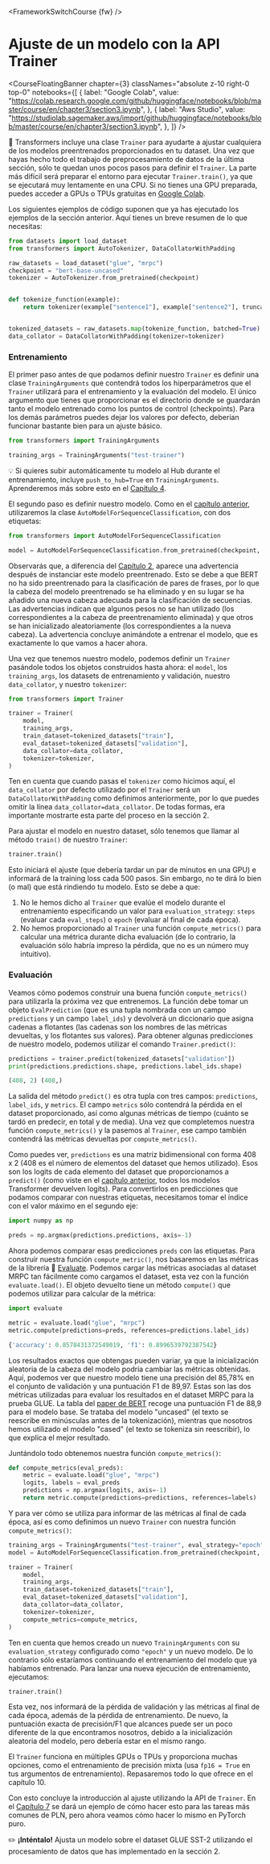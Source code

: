 <FrameworkSwitchCourse {fw} />

# Ajuste de un modelo con la API Trainer

<CourseFloatingBanner
  chapter={3}
  classNames="absolute z-10 right-0 top-0"
  notebooks={[
    {
      label: "Google Colab",
      value:
        "https://colab.research.google.com/github/huggingface/notebooks/blob/master/course/en/chapter3/section3.ipynb",
    },
    {
      label: "Aws Studio",
      value:
        "https://studiolab.sagemaker.aws/import/github/huggingface/notebooks/blob/master/course/en/chapter3/section3.ipynb",
    },
  ]}
/>

<Youtube id="nvBXf7s7vTI" />

🤗 Transformers incluye una clase `Trainer` para ayudarte a ajustar cualquiera de los modelos preentrenados proporcionados en tu dataset. Una vez que hayas hecho todo el trabajo de preprocesamiento de datos de la última sección, sólo te quedan unos pocos pasos para definir el `Trainer`. La parte más difícil será preparar el entorno para ejecutar `Trainer.train()`, ya que se ejecutará muy lentamente en una CPU. Si no tienes una GPU preparada, puedes acceder a GPUs o TPUs gratuitas en [Google Colab](https://colab.research.google.com/).

Los siguientes ejemplos de código suponen que ya has ejecutado los ejemplos de la sección anterior. Aquí tienes un breve resumen de lo que necesitas:

```py
from datasets import load_dataset
from transformers import AutoTokenizer, DataCollatorWithPadding

raw_datasets = load_dataset("glue", "mrpc")
checkpoint = "bert-base-uncased"
tokenizer = AutoTokenizer.from_pretrained(checkpoint)


def tokenize_function(example):
    return tokenizer(example["sentence1"], example["sentence2"], truncation=True)


tokenized_datasets = raw_datasets.map(tokenize_function, batched=True)
data_collator = DataCollatorWithPadding(tokenizer=tokenizer)
```

### Entrenamiento

El primer paso antes de que podamos definir nuestro `Trainer` es definir una clase `TrainingArguments` que contendrá todos los hiperparámetros que el `Trainer` utilizará para el entrenamiento y la evaluación del modelo. El único argumento que tienes que proporcionar es el directorio donde se guardarán tanto el modelo entrenado como los puntos de control (checkpoints). Para los demás parámetros puedes dejar los valores por defecto, deberían funcionar bastante bien para un ajuste básico.

```py
from transformers import TrainingArguments

training_args = TrainingArguments("test-trainer")
```

<Tip>

💡 Si quieres subir automáticamente tu modelo al Hub durante el entrenamiento, incluye `push_to_hub=True` en `TrainingArguments`. Aprenderemos más sobre esto en el [Capítulo 4](/course/chapter4/3).

</Tip>

El segundo paso es definir nuestro modelo. Como en el [capítulo anterior](/course/chapter2), utilizaremos la clase `AutoModelForSequenceClassification`, con dos etiquetas:

```py
from transformers import AutoModelForSequenceClassification

model = AutoModelForSequenceClassification.from_pretrained(checkpoint, num_labels=2)
```

Observarás que, a diferencia del [Capítulo 2](/course/chapter2), aparece una advertencia después de instanciar este modelo preentrenado. Esto se debe a que BERT no ha sido preentrenado para la clasificación de pares de frases, por lo que la cabeza del modelo preentrenado se ha eliminado y en su lugar se ha añadido una nueva cabeza adecuada para la clasificación de secuencias. Las advertencias indican que algunos pesos no se han utilizado (los correspondientes a la cabeza de preentrenamiento eliminada) y que otros se han inicializado aleatoriamente (los correspondientes a la nueva cabeza). La advertencia concluye animándote a entrenar el modelo, que es exactamente lo que vamos a hacer ahora.

Una vez que tenemos nuestro modelo, podemos definir un `Trainer` pasándole todos los objetos construidos hasta ahora: el `model`, los `training_args`, los datasets de entrenamiento y validación, nuestro `data_collator`, y nuestro `tokenizer`:

```py
from transformers import Trainer

trainer = Trainer(
    model,
    training_args,
    train_dataset=tokenized_datasets["train"],
    eval_dataset=tokenized_datasets["validation"],
    data_collator=data_collator,
    tokenizer=tokenizer,
)
```

Ten en cuenta que cuando pasas el `tokenizer` como hicimos aquí, el `data_collator` por defecto utilizado por el `Trainer` será un `DataCollatorWithPadding` como definimos anteriormente, por lo que puedes omitir la línea `data_collator=data_collator`. De todas formas, era importante mostrarte esta parte del proceso en la sección 2.

Para ajustar el modelo en nuestro dataset, sólo tenemos que llamar al método `train()` de nuestro `Trainer`:

```py
trainer.train()
```

Esto iniciará el ajuste (que debería tardar un par de minutos en una GPU) e informará de la training loss cada 500 pasos. Sin embargo, no te dirá lo bien (o mal) que está rindiendo tu modelo. Esto se debe a que:

1. No le hemos dicho al `Trainer` que evalúe el modelo durante el entrenamiento especificando un valor para `evaluation_strategy`: `steps` (evaluar cada `eval_steps`) o `epoch` (evaluar al final de cada época).
2. No hemos proporcionado al `Trainer` una función `compute_metrics()` para calcular una métrica durante dicha evaluación (de lo contrario, la evaluación sólo habría impreso la pérdida, que no es un número muy intuitivo).

### Evaluación

Veamos cómo podemos construir una buena función `compute_metrics()` para utilizarla la próxima vez que entrenemos. La función debe tomar un objeto `EvalPrediction` (que es una tupla nombrada con un campo `predictions` y un campo `label_ids`) y devolverá un diccionario que asigna cadenas a flotantes (las cadenas son los nombres de las métricas devueltas, y los flotantes sus valores). Para obtener algunas predicciones de nuestro modelo, podemos utilizar el comando `Trainer.predict()`:

```py
predictions = trainer.predict(tokenized_datasets["validation"])
print(predictions.predictions.shape, predictions.label_ids.shape)
```

```python out
(408, 2) (408,)
```

La salida del método `predict()` es otra tupla con tres campos: `predictions`, `label_ids`, y `metrics`. El campo `metrics` sólo contendrá la pérdida en el dataset proporcionado, así como algunas métricas de tiempo (cuánto se tardó en predecir, en total y de media). Una vez que completemos nuestra función `compute_metrics()` y la pasemos al `Trainer`, ese campo también contendrá las métricas devueltas por `compute_metrics()`.

Como puedes ver, `predictions` es una matriz bidimensional con forma 408 x 2 (408 es el número de elementos del dataset que hemos utilizado). Esos son los logits de cada elemento del dataset que proporcionamos a `predict()` (como viste en el [capítulo anterior](/curso/capítulo2), todos los modelos Transformer devuelven logits). Para convertirlos en predicciones que podamos comparar con nuestras etiquetas, necesitamos tomar el índice con el valor máximo en el segundo eje:

```py
import numpy as np

preds = np.argmax(predictions.predictions, axis=-1)
```

Ahora podemos comparar esas predicciones `preds` con las etiquetas. Para construir nuestra función `compute_metric()`, nos basaremos en las métricas de la librería 🤗 [Evaluate](https://github.com/huggingface/evaluate/). Podemos cargar las métricas asociadas al dataset MRPC tan fácilmente como cargamos el dataset, esta vez con la función `evaluate.load()`. El objeto devuelto tiene un método `compute()` que podemos utilizar para calcular de la métrica:

```py
import evaluate

metric = evaluate.load("glue", "mrpc")
metric.compute(predictions=preds, references=predictions.label_ids)
```

```python out
{'accuracy': 0.8578431372549019, 'f1': 0.8996539792387542}
```

Los resultados exactos que obtengas pueden variar, ya que la inicialización aleatoria de la cabeza del modelo podría cambiar las métricas obtenidas. Aquí, podemos ver que nuestro modelo tiene una precisión del 85,78% en el conjunto de validación y una puntuación F1 de 89,97. Estas son las dos métricas utilizadas para evaluar los resultados en el dataset MRPC para la prueba GLUE. La tabla del [paper de BERT](https://arxiv.org/pdf/1810.04805.pdf) recoge una puntuación F1 de 88,9 para el modelo base. Se trataba del modelo "uncased" (el texto se reescribe en minúsculas antes de la tokenización), mientras que nosotros hemos utilizado el modelo "cased" (el texto se tokeniza sin reescribir), lo que explica el mejor resultado.

Juntándolo todo obtenemos nuestra función `compute_metrics()`:

```py
def compute_metrics(eval_preds):
    metric = evaluate.load("glue", "mrpc")
    logits, labels = eval_preds
    predictions = np.argmax(logits, axis=-1)
    return metric.compute(predictions=predictions, references=labels)
```

Y para ver cómo se utiliza para informar de las métricas al final de cada época, así es como definimos un nuevo `Trainer` con nuestra función `compute_metrics()`:

```py
training_args = TrainingArguments("test-trainer", eval_strategy="epoch")
model = AutoModelForSequenceClassification.from_pretrained(checkpoint, num_labels=2)

trainer = Trainer(
    model,
    training_args,
    train_dataset=tokenized_datasets["train"],
    eval_dataset=tokenized_datasets["validation"],
    data_collator=data_collator,
    tokenizer=tokenizer,
    compute_metrics=compute_metrics,
)
```

Ten en cuenta que hemos creado un nuevo `TrainingArguments` con su `evaluation_strategy` configurado como `"epoch"` y un nuevo modelo. De lo contrario sólo estaríamos continuando el entrenamiento del modelo que ya habíamos entrenado. Para lanzar una nueva ejecución de entrenamiento, ejecutamos:

```py
trainer.train()
```

Esta vez, nos informará de la pérdida de validación y las métricas al final de cada época, además de la pérdida de entrenamiento. De nuevo, la puntuación exacta de precisión/F1 que alcances puede ser un poco diferente de la que encontramos nosotros, debido a la inicialización aleatoria del modelo, pero debería estar en el mismo rango.

El `Trainer` funciona en múltiples GPUs o TPUs y proporciona muchas opciones, como el entrenamiento de precisión mixta (usa `fp16 = True` en tus argumentos de entrenamiento). Repasaremos todo lo que ofrece en el capítulo 10.

Con esto concluye la introducción al ajuste utilizando la API de `Trainer`. En el [Capítulo 7](/course/chapter7) se dará un ejemplo de cómo hacer esto para las tareas más comunes de PLN, pero ahora veamos cómo hacer lo mismo en PyTorch puro.

<Tip>

✏️ **¡Inténtalo!** Ajusta un modelo sobre el dataset GLUE SST-2 utilizando el procesamiento de datos que has implementado en la sección 2.

</Tip>
